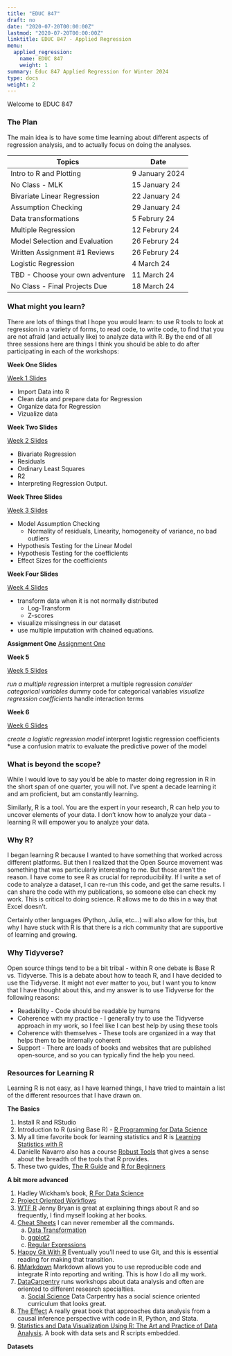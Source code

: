 ```yaml
---
title: "EDUC 847"
draft: no
date: "2020-07-20T00:00:00Z"
lastmod: "2020-07-20T00:00:00Z"
linktitle: EDUC 847 - Applied Regression
menu:
  applied_regression:
    name: EDUC 847
    weight: 1
summary: Educ 847 Applied Regression for Winter 2024
type: docs
weight: 2
---
```




Welcome to EDUC 847

### The Plan
The main idea is to have some time learning about different aspects of regression analysis, and to actually focus on doing the analyses. 

|Topics| Date|
|------|------|
|Intro to R and Plotting| 9 January 2024|
|No Class - MLK |15 January 24|
|Bivariate Linear Regression |22 January 24|
|Assumption Checking | 29 January 24|
|Data transformations |5 Februry 24|
|Multiple Regression |12 Februry 24|
|Model Selection and Evaluation |26 Februry 24|
|Written Assignment \#1 Reviews |26 Februry 24|
|Logistic Regression |4 March 24|
|TBD - Choose your own adventure |11 March 24|
|No Class - Final Projects Due  |18 March 24|

### What might you learn?
There are lots of things that I hope you would learn: to use R tools to look at regression in a variety of forms, to read code, to write code, to find that you are not afraid (and actually like) to analyze data with R. By the end of all three sessions here are things I think you should be able to do after participating in each of the workshops:

**Week One Slides**

[Week 1 Slides](<https://ericbrewe.com/slides/educ_847/educ_847_week_1#1>)

* Import Data into R
* Clean data and prepare data for Regression
* Organize data for Regression
* Vizualize data



**Week Two Slides**

[Week 2 Slides](<https://ericbrewe.com/courses/educ_847/educ_week_2/>)

* Bivariate Regression
* Residuals
* Ordinary Least Squares
* R2
* Interpreting Regression Output. 


**Week Three Slides**

[Week 3 Slides](<https://ericbrewe.com/courses/educ_847/educ_week_3/>)

* Model Assumption Checking
  * Normality of residuals, Linearity, homogeneity of variance, no bad outliers
* Hypothesis Testing for the Linear Model
* Hypothesis Testing for the coefficients
* Effect Sizes for the coefficients


**Week Four Slides**

[Week 4 Slides](<https://ericbrewe.com/courses/educ_847/educ_week_4/>)

* transform data when it is not normally distributed
  * Log-Transform
  * Z-scores
* visualize missingness in our dataset
* use multiple imputation with chained equations.

**Assignment One**
[Assignment One](<https://docs.google.com/document/d/1SFvbDpLrjXMllgmqS9WowtQz6Qz_6Ga8DJ0rvSaiQUE/edit?usp=sharing>)

**Week 5**

[Week 5 Slides](<https://ericbrewe.com/courses/educ_847/educ_week_5/>)

*run a multiple regression
*interpret a multiple regression
*consider categorical variables
*dummy code for categorical variables
*visualize regression coefficients
*handle interaction terms

**Week 6**

[Week 6 Slides](<https://ericbrewe.com/courses/educ_847/educ_week_6/>)

*create a logistic regression model
*interpret logistic regression coefficients
*use a confusion matrix to evaluate the predictive power of the model

### What is beyond the scope?
While I would love to say you'd be able to master doing regression in R in the short span of one quarter, you will not. I've spent a decade learning it and am proficient, but am constantly learning. 

Similarly, R is a tool. You are the expert in your research, R can help *you* to uncover elements of your data. I don't know how to analyze your data - learning R will empower you to analyze your data. 


### Why R?
I began learning R because I wanted to have something that worked across different platforms. But then I realized that the Open Source movement was something that was particularly interesting to me.  But those aren't the reason. I have come to see R as crucial for reproducibility. If I write a set of code to analyze a dataset, I can re-run this code, and get the same results. I can share the code with my publications, so someone else can check my work. This is critical to doing science. R allows me to do this in a way that Excel doesn't. 

Certainly other languages (Python, Julia, etc...) will also allow for this, but why I have stuck with R is that there is a rich community that are supportive of learning and growing. 

### Why Tidyverse?
Open source things tend to be a bit tribal - within R one debate is Base R vs. Tidyverse. This is a debate about how to teach R, and I have decided to use the Tidyverse. It might not ever matter to you, but I want you to know that I have thought about this, and my answer is to use Tidyverse for the following reasons:

- Readability - Code should be readable by humans
- Coherence with my practice - I generally try to use the Tidyverse approach in my work, so I feel like I can best help by using these tools
- Coherence with themselves - These tools are organized in a way that helps them to be internally coherent
- Support - There are loads of books and websites that are published open-source, and so you can typically find the help you need. 


### Resources for Learning R
Learning R is not easy, as I have learned things, I have tried to maintain a list of the different resources that I have drawn on. 

**The Basics**

1. Install R and RStudio
2. Introduction to R (using Base R) - [R Programming for Data Science](<https://bookdown.org/rdpeng/rprogdatascience/>)
3. My all time favorite book for learning statistics and R is [Learning Statistics with R](<https://learningstatisticswithr.com/book//>)
4. Danielle Navarro also has a course [Robust Tools](<http://robust-tools.djnavarro.net/>) that gives a sense about the breadth of the tools that R provides.
5. These two guides, [The R Guide](<https://drive.google.com/file/d/1G9rqsXdesobxbWivbrD1MN0K97jMNEST/view>) and [R for Beginners](<https://drive.google.com/file/d/1jUivTK7z3Ig_51upZ4mD5l2v-PCXOoGp/view>)

**A bit more advanced**

1. Hadley Wickham's book, [R For Data Science](<https://r4ds.had.co.nz/>)
2. [Project Oriented Workflows](<https://www.tidyverse.org/blog/2017/12/workflow-vs-script/>)
3. [WTF R](<https://rstats.wtf/index.html>) Jenny Bryan is great at explaining things about R and so frequently, I find myself looking at her books.
4. [Cheat Sheets](<https://rstudio.com/resources/cheatsheets/>) I can never remember all the commands. 
    a. [Data Transformation](<file:///Users/ericbrewelaptop/Downloads/data-transformation.pdf>)
    b. [ggplot2](<https://github.com/rstudio/cheatsheets/raw/master/data-visualization-2.1.pdf>)
    c. [Regular Expressions](<https://github.com/rstudio/cheatsheets/raw/master/data-visualization-2.1.pdf>)
5. [Happy Git With R](<https://happygitwithr.com/>) Eventually you'll need to use Git, and this is essential reading for making that transition.
6. [RMarkdown](<https://bookdown.org/yihui/rmarkdown/software-info.html>) Markdown allows you to use reproducible code and integrate R into reporting and writing. This is how I do all my work. 
7. [DataCarpentry](<https://datacarpentry.org/>) runs workshops about data analysis and often are oriented to different research specialties. 
    a. [Social Science](<https://datacarpentry.org/lessons/#social-science-curriculum>) Data Carpentry has a social science oriented curriculum that looks great. 
8. [The Effect](<https://theeffectbook.net/>) A really great book that approaches data analysis from a causal inference perspective with code in R, Python, and Stata.
9. [Statistics and Data Visualization Using R: The Art and Practice of Data Analysis](<https://edge.sagepub.com/brownstats1e>). A book with data sets and R scripts embedded. 


**Datasets**



